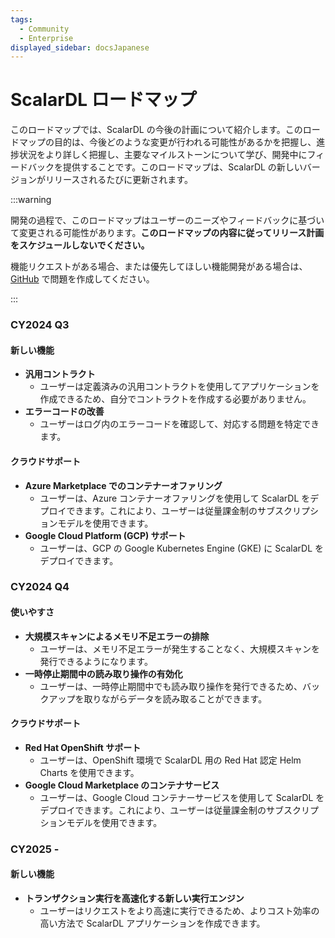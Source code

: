 ```yaml
---
tags:
  - Community
  - Enterprise
displayed_sidebar: docsJapanese
---
```


# ScalarDL ロードマップ


<TranslationBanner />

このロードマップでは、ScalarDL の今後の計画について紹介します。このロードマップの目的は、今後どのような変更が行われる可能性があるかを把握し、進捗状況をより詳しく把握し、主要なマイルストーンについて学び、開発中にフィードバックを提供することです。このロードマップは、ScalarDL の新しいバージョンがリリースされるたびに更新されます。

:::warning

開発の過程で、このロードマップはユーザーのニーズやフィードバックに基づいて変更される可能性があります。**このロードマップの内容に従ってリリース計画をスケジュールしないでください。**

機能リクエストがある場合、または優先してほしい機能開発がある場合は、[GitHub](https://github.com/scalar-labs/scalardl/issues) で問題を作成してください。

:::

### CY2024 Q3

#### 新しい機能

- **汎用コントラクト**
  - ユーザーは定義済みの汎用コントラクトを使用してアプリケーションを作成できるため、自分でコントラクトを作成する必要がありません。
- **エラーコードの改善**
  - ユーザーはログ内のエラーコードを確認して、対応する問題を特定できます。

#### クラウドサポート

- **Azure Marketplace でのコンテナーオファリング**
  - ユーザーは、Azure コンテナーオファリングを使用して ScalarDL をデプロイできます。これにより、ユーザーは従量課金制のサブスクリプションモデルを使用できます。
- **Google Cloud Platform (GCP) サポート**
  - ユーザーは、GCP の Google Kubernetes Engine (GKE) に ScalarDL をデプロイできます。

### CY2024 Q4

#### 使いやすさ
- **大規模スキャンによるメモリ不足エラーの排除**
  - ユーザーは、メモリ不足エラーが発生することなく、大規模スキャンを発行できるようになります。
- **一時停止期間中の読み取り操作の有効化**
  - ユーザーは、一時停止期間中でも読み取り操作を発行できるため、バックアップを取りながらデータを読み取ることができます。

#### クラウドサポート

- **Red Hat OpenShift サポート**
  - ユーザーは、OpenShift 環境で ScalarDL 用の Red Hat 認定 Helm Charts を使用できます。
- **Google Cloud Marketplace のコンテナサービス**
  - ユーザーは、Google Cloud コンテナーサービスを使用して ScalarDL をデプロイできます。これにより、ユーザーは従量課金制のサブスクリプションモデルを使用できます。

### CY2025 -

#### 新しい機能

- **トランザクション実行を高速化する新しい実行エンジン**
  - ユーザーはリクエストをより高速に実行できるため、よりコスト効率の高い方法で ScalarDL アプリケーションを作成できます。

